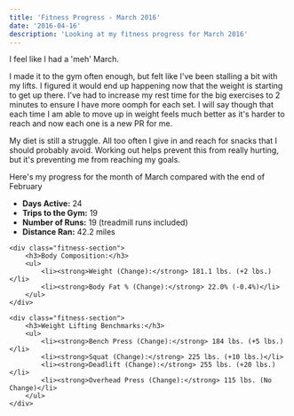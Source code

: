 ```yaml
---
title: 'Fitness Progress - March 2016'
date: '2016-04-16'
description: 'Looking at my fitness progress for March 2016'
---
```


I feel like I had a 'meh' March.

I made it to the gym often enough, but felt like I've been stalling a bit with my lifts. I figured it would end up happening now that the weight is starting to get up there. I've had to increase my rest time for the big exercises to 2 minutes to ensure I have more oomph for each set. I will say though that each time I am able to move up in weight feels much better as it's harder to reach and now each one is a new PR for me.

My diet is still a struggle. All too often I give in and reach for snacks that I should probably avoid. Working out helps prevent this from really hurting, but it's preventing me from reaching my goals.

Here's my progress for the month of March compared with the end of February

<div class="fitness-progress">
    <div class="fitness-section">
        <ul>
            <li><strong>Days Active:</strong> 24</li>
            <li><strong>Trips to the Gym:</strong> 19</li>
            <li><strong>Number of Runs:</strong> 19 (treadmill runs included)</li>
            <li><strong>Distance Ran:</strong> 42.2 miles</li>
        </ul>
    </div>

    <div class="fitness-section">
        <h3>Body Composition:</h3>
        <ul>
            <li><strong>Weight (Change):</strong> 181.1 lbs. (+2 lbs.)</li>
            <li><strong>Body Fat % (Change):</strong> 22.0% (-0.4%)</li>
        </ul>
    </div>

    <div class="fitness-section">
        <h3>Weight Lifting Benchmarks:</h3>
        <ul>
            <li><strong>Bench Press (Change):</strong> 184 lbs. (+5 lbs.)</li>
            <li><strong>Squat (Change):</strong> 225 lbs. (+10 lbs.)</li>
            <li><strong>Deadlift (Change):</strong> 255 lbs. (+20 lbs.)</li>
            <li><strong>Overhead Press (Change):</strong> 115 lbs. (No Change)</li>
        </ul>
    </div>

</div>
